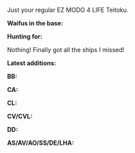 Just your regular EZ MODO 4 LIFE Teitoku.

'''Waifus in the base:'''

{{ShipCardListKai|Nagato/Kai Ni|Kongou/Kai Ni C|Yamato/Kai|Shimakaze/Kai|Kashima/Kai|Haruna/Kai Ni|Shoukaku/Kai Ni A|Warspite/Kai|Murakumo/Kai Ni|Yuudachi/Kai Ni|Bismarck/Drei|Prinz Eugen/Kai|Ro-500|Saratoga/Mk.II Mod.2|Jintsuu/Kai Ni|Amatsukaze/Kai|Naganami/Kai Ni|Yuugumo/Kai Ni|Murasame/Kai Ni|Italia|image_size=134x184px}}


'''Hunting for:'''

Nothing! Finally got all the ships I missed!

'''Latest additions:'''

'''BB:'''

{{ShipBattleCardKai|South Dakota}}

<span style="font-weight:normal;">'''CA:'''</span>

<span style="font-weight:normal;">'''CL:'''</span>

{{ShipBattleCardKai|Helena}}

<span style="font-weight:normal;">'''CV/CVL:'''</span>

{{ShipBattleCardKai|Hornet}}{{ShipBattleCardKai|Taihou}}

<span style="font-weight:normal;">'''DD:'''</span>

{{ShipBattleCardKai|Hamanami}}{{ShipBattleCardKai|Usugumo}}{{ShipBattleCardKai|Matsu}}{{ShipBattleCardKai|Ariake}}

'''AS/AV/AO/SS/DE/LHA:'''

{{ShipBattleCardKai|I-14}}{{ShipBattleCardKai|I-47}}{{ShipBattleCardKai|Kaiboukan No.4}}{{ShipBattleCardKai|Jingei}}